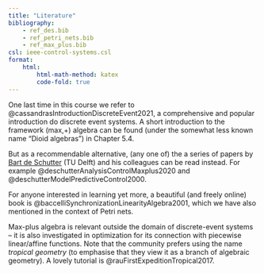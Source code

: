 ```yaml
---
title: "Literature"
bibliography: 
    - ref_des.bib
    - ref_petri_nets.bib
    - ref_max_plus.bib
csl: ieee-control-systems.csl
format:
    html:
        html-math-method: katex
        code-fold: true
---
```


One last time in this course we refer to @cassandrasIntroductionDiscreteEvent2021, a comprehensive and popular introduction do discrete event systems. A short introduction to the framework (max,+) algebra can be found (under the somewhat less known name "Dioid algebras") in Chapter 5.4.

But as a recommendable alternative, (any one of) the a series of papers by [Bart de Schutter](https://www.deschutter.info) (TU Delft) and his colleagues can be read instead. For example @deschutterAnalysisControlMaxplus2020 and @deschutterModelPredictiveControl2000.

For anyone interested in learning yet more, a beautiful (and freely online) book is @baccelliSynchronizationLinearityAlgebra2001, which we have also mentioned in the context of Petri nets.

Max-plus algebra is relevant outside the domain of discrete-event systems – it is also investigated in optimization for its connection with piecewise linear/affine functions. Note that the community prefers using the name *tropical geometry* (to emphasise that they view it as a branch of algebraic geometry). A lovely tutorial is @rauFirstExpeditionTropical2017.